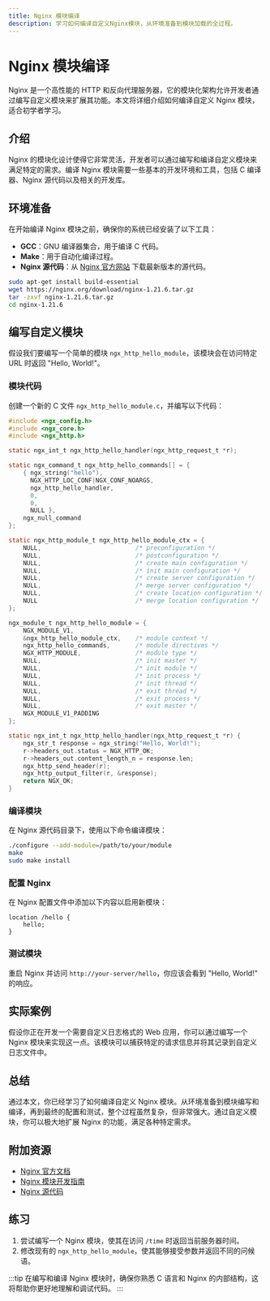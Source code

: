 ```yaml
---
title: Nginx 模块编译
description: 学习如何编译自定义Nginx模块，从环境准备到模块加载的全过程。
---
```


# Nginx 模块编译

Nginx 是一个高性能的 HTTP 和反向代理服务器，它的模块化架构允许开发者通过编写自定义模块来扩展其功能。本文将详细介绍如何编译自定义 Nginx 模块，适合初学者学习。

## 介绍

Nginx 的模块化设计使得它非常灵活，开发者可以通过编写和编译自定义模块来满足特定的需求。编译 Nginx 模块需要一些基本的开发环境和工具，包括 C 编译器、Nginx 源代码以及相关的开发库。

## 环境准备

在开始编译 Nginx 模块之前，确保你的系统已经安装了以下工具：

- **GCC**：GNU 编译器集合，用于编译 C 代码。
- **Make**：用于自动化编译过程。
- **Nginx 源代码**：从 [Nginx 官方网站](https://nginx.org/en/download.html) 下载最新版本的源代码。

```bash
sudo apt-get install build-essential
wget https://nginx.org/download/nginx-1.21.6.tar.gz
tar -zxvf nginx-1.21.6.tar.gz
cd nginx-1.21.6
```

## 编写自定义模块

假设我们要编写一个简单的模块 `ngx_http_hello_module`，该模块会在访问特定 URL 时返回 "Hello, World!"。

### 模块代码

创建一个新的 C 文件 `ngx_http_hello_module.c`，并编写以下代码：

```c
#include <ngx_config.h>
#include <ngx_core.h>
#include <ngx_http.h>

static ngx_int_t ngx_http_hello_handler(ngx_http_request_t *r);

static ngx_command_t ngx_http_hello_commands[] = {
    { ngx_string("hello"),
      NGX_HTTP_LOC_CONF|NGX_CONF_NOARGS,
      ngx_http_hello_handler,
      0,
      0,
      NULL },
    ngx_null_command
};

static ngx_http_module_t ngx_http_hello_module_ctx = {
    NULL,                          /* preconfiguration */
    NULL,                          /* postconfiguration */
    NULL,                          /* create main configuration */
    NULL,                          /* init main configuration */
    NULL,                          /* create server configuration */
    NULL,                          /* merge server configuration */
    NULL,                          /* create location configuration */
    NULL                           /* merge location configuration */
};

ngx_module_t ngx_http_hello_module = {
    NGX_MODULE_V1,
    &ngx_http_hello_module_ctx,    /* module context */
    ngx_http_hello_commands,       /* module directives */
    NGX_HTTP_MODULE,               /* module type */
    NULL,                          /* init master */
    NULL,                          /* init module */
    NULL,                          /* init process */
    NULL,                          /* init thread */
    NULL,                          /* exit thread */
    NULL,                          /* exit process */
    NULL,                          /* exit master */
    NGX_MODULE_V1_PADDING
};

static ngx_int_t ngx_http_hello_handler(ngx_http_request_t *r) {
    ngx_str_t response = ngx_string("Hello, World!");
    r->headers_out.status = NGX_HTTP_OK;
    r->headers_out.content_length_n = response.len;
    ngx_http_send_header(r);
    ngx_http_output_filter(r, &response);
    return NGX_OK;
}
```

### 编译模块

在 Nginx 源代码目录下，使用以下命令编译模块：

```bash
./configure --add-module=/path/to/your/module
make
sudo make install
```

### 配置 Nginx

在 Nginx 配置文件中添加以下内容以启用新模块：

```nginx
location /hello {
    hello;
}
```

### 测试模块

重启 Nginx 并访问 `http://your-server/hello`，你应该会看到 "Hello, World!" 的响应。

## 实际案例

假设你正在开发一个需要自定义日志格式的 Web 应用，你可以通过编写一个 Nginx 模块来实现这一点。该模块可以捕获特定的请求信息并将其记录到自定义日志文件中。

## 总结

通过本文，你已经学习了如何编译自定义 Nginx 模块。从环境准备到模块编写和编译，再到最终的配置和测试，整个过程虽然复杂，但非常强大。通过自定义模块，你可以极大地扩展 Nginx 的功能，满足各种特定需求。

## 附加资源

- [Nginx 官方文档](https://nginx.org/en/docs/)
- [Nginx 模块开发指南](https://www.nginx.com/resources/wiki/extending/)
- [Nginx 源代码](https://github.com/nginx/nginx)

## 练习

1. 尝试编写一个 Nginx 模块，使其在访问 `/time` 时返回当前服务器时间。
2. 修改现有的 `ngx_http_hello_module`，使其能够接受参数并返回不同的问候语。

:::tip
在编写和编译 Nginx 模块时，确保你熟悉 C 语言和 Nginx 的内部结构，这将帮助你更好地理解和调试代码。
:::